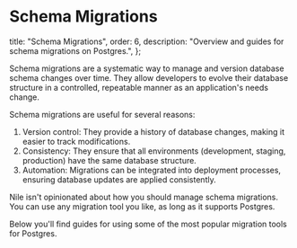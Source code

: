 # Schema Migrations

  title: "Schema Migrations",
  order: 6,
  description: "Overview and guides for schema migrations on Postgres.",
};

Schema migrations are a systematic way to manage and version database schema changes over time. They allow developers to evolve their database structure in a controlled,
repeatable manner as an application's needs change.

Schema migrations are useful for several reasons:

1. Version control: They provide a history of database changes, making it easier to track modifications.
2. Consistency: They ensure that all environments (development, staging, production) have the same database structure.
3. Automation: Migrations can be integrated into deployment processes, ensuring database updates are applied consistently.

Nile isn't opinionated about how you should manage schema migrations. You can use any migration tool you like, as long as it supports Postgres.

Below you'll find guides for using some of the most popular migration tools for Postgres.

<Cards>
  <Card
    file="./schema_migrations/drizzle.mdx"
    root="getting-started"
    icon="drizzle.svg"
  />
  <Card
    file="./schema_migrations/prisma.mdx"
    root="getting-started"
    icon="prisma.svg"
  />
  <Card
    file="./schema_migrations/sqlalchemy.mdx"
    root="getting-started"
    icon="python.svg"
  />
  <Card
    file="./schema_migrations/django.mdx"
    root="getting-started"
    icon="django_white.svg"
  />
</Cards>
